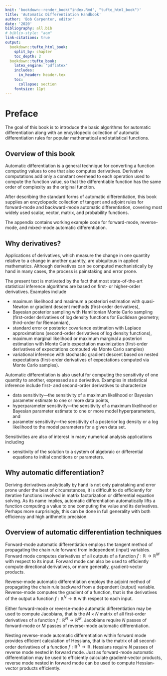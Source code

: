 ```yaml
---
knit: 'bookdown::render_book("index.Rmd", "tufte_html_book")'
title: 'Automatic Differentiation Handbook'
author: 'Bob Carpenter, editor'
date: '2020'
bibliography: all.bib
# biblio-style: "acm"
link-citations: true
output:
  bookdown::tufte_html_book:
    split_by: chapter
    toc_depth: 2
  bookdown::tufte_book:
    latex_engine: "pdflatex"
    includes:
      in_header: header.tex
    toc:
      collapse: section
    fontsize: 11pt
---
```


# Preface {-}

The goal of this book is to introduce the basic algorithms for
automatic differentiation along with an encyclopedic collection of
automatic differentiation rules for popular mathematical and
statistical functions.

## Overview of this book {-}

Automatic differentiation is a general technique for converting a
function computing values to one that also computes derivatives.
Derivative computations add only a constant overhead to each operation
used to compute the function value, so that the differentiable
function has the same order of complexity as the original function.

After describing the standard forms of automatic differentiation, this
book supplies an encyclopedic collection of tangent and adjoint rules
for forward-mode and backward-mode automatic differentiation, covering
most widely used scalar, vector, matrix, and probability functions.

The appendix contains working example code for forward-mode,
reverse-mode, and mixed-mode automatic differentiation.


## Why derivatives? {-}

Applications of derivatives, which measure the change in one quantity
relative to a change in another quantity, are ubiquitous in applied
mathematics.  Although derivatives can be computed mechanistically by
hand in many cases, the process is painstaking and error prone.

The present text is motivated by the fact that most state-of-the-art
statistical inference algorithms are based on first- or higher-order
derivatives.  Examples include

* maximum likelihood and maximum a posteriori estimation with
quasi-Newton or gradient descent methods (first-order derivatives),
* Bayesian posterior sampling with Hamiltonian Monte Carlo sampling
(first-order derivatives of log density functions for Euclidean
geometry; third-order for Riemannian),
* standard error or posterior covariance estimation with Laplace
approximations (second-order derivatives of log density functions),
* maximum marginal likelihood or maximum marginal a posteriori
estimation with Monte Carlo expectation maximization (first-order
derivatives of expectations computed via Monte Carlo samples)
* variational inference with stochastic gradient descent based
on nested expectations (first-order derivatives of
expectations computed via Monte Carlo samples).

Automatic differentiation is also useful for computing the sensitivity
of one quantity to another, expressed as a derivative.  Examples in
statistical inference include first- and second-order derivatives
to characterize

* data sensitivity---the sensitivity of a maximum likelihood or
Bayesian parameter estimate to one or more data points,
* hyperparameter sensitivity---the sensitivity of a maximum
likelihood or Bayesian parameter estimate to one or more
model hyperparameters, and
* parameter sensitivity---the sensitivity of a posterior log density
or a log likelihood to the model parameters for a given data set.

Sensitivities are also of interest in many numerical analysis
applications including

* sensitivity of the solution to a system of algebraic or differential
equations to initial conditions or parameters.

## Why automatic differentiation? {-}

Deriving derivatives analytically by hand is not only painstaking and
error prone under the best of circumstances, it is difficult to do
efficiently for iterative functions involved in matrix factorization
or differential equation solving.  As its name implies, automatic
differentiation automatically lifts a function computing a value to
one computing the value and its derivatives.  Perhaps more
surprisingly, this can be done in full generality with both efficiency
and high arithmetic precision.

## Overview of automatic differentiation techniques {-}

Forward-mode automatic differentiation employs the tangent method of
propagating the chain rule forward from independent (input) variables.
Forward mode computes derivatives of all outputs of a function $f:
\mathbb{R} \rightarrow \mathbb{R}^M$ with respect to its input.
Forward mode can also be used to efficiently compute directional
derivatives, or more generally, gradient-vector products.

Reverse-mode automatic differentiation employs the adjoint method of
propagating the chain rule backward from a dependent (output)
variable.  Reverse-mode computes the gradient of a function, that is
the derivatives of the output a function $f : \mathbb{R}^N \rightarrow
\mathbb{R}$ with respect to each input.

Either forward-mode or reverse-mode automatic differentiation may be
used to compute Jacobians, that is the $M \times N$ matrix of all
first-order derivatives of a function $f:\mathbb{R}^N \rightarrow
\mathbb{R}^M.$ Jacobians require $N$ passes of forward-mode or $M$
passes of reverse-mode automatic differentiation.

Nesting reverse-mode automatic differentiation within forward mode
provides efficient calculation of Hessians, that is the matrix of all
second-order derivatives of a function $f:\mathbb{R}^N \rightarrow
\mathbb{R}.$ Hessians require $N$ passes of reverse mode nested in
forward mode.  Just as forward-mode automatic differentiation may be
used to efficiently calculate gradient-vector products, reverse mode
nested in forward mode can be used to compute Hessian-vector products
efficiently.
